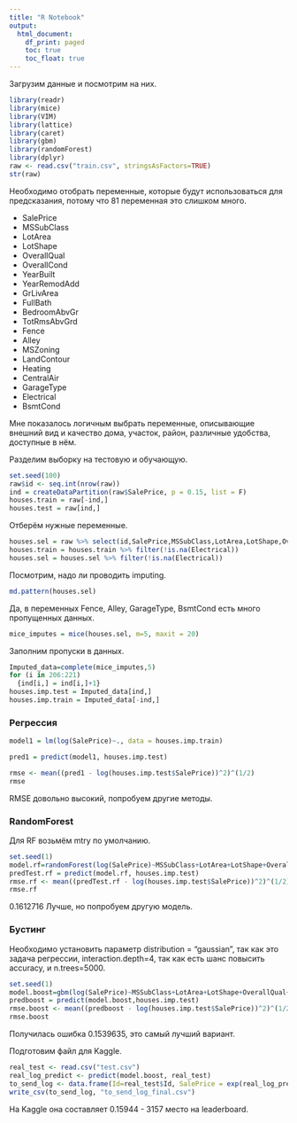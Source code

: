 ---
title: "R Notebook"
output:
  html_document:
    df_print: paged
    toc: true
    toc_float: true
---

Загрузим данные и посмотрим на них.
```{r, warning = FALSE, message=FALSE}
library(readr)
library(mice)
library(VIM)
library(lattice)
library(caret)
library(gbm)
library(randomForest)
library(dplyr)
raw <- read.csv("train.csv", stringsAsFactors=TRUE)
str(raw)
```

Необходимо отобрать переменные, которые будут использоваться для предсказания, потому что 81 переменная это слишком много.

+ SalePrice  
+ MSSubClass  
+ LotArea  
+ LotShape  
+ OverallQual  
+ OverallCond  
+ YearBuilt  
+ YearRemodAdd  
+ GrLivArea  
+ FullBath  
+ BedroomAbvGr  
+ TotRmsAbvGrd  
+ Fence  
+ Alley  
+ MSZoning  
+ LandContour  
+ Heating  
+ CentralAir  
+ GarageType  
+ Electrical  
+ BsmtCond


Мне показалось логичным выбрать переменные, описывающие внешний вид и качество дома, участок, район, различные удобства, доступные в нём.

Разделим выборку на тестовую и обучающую.
```{r, message=FALSE, warning = FALSE}
set.seed(100)
raw$id <- seq.int(nrow(raw))
ind = createDataPartition(raw$SalePrice, p = 0.15, list = F)
houses.train = raw[-ind,]
houses.test = raw[ind,]
```

Отберём нужные переменные.
```{r, message=FALSE, warning = FALSE}
houses.sel = raw %>% select(id,SalePrice,MSSubClass,LotArea,LotShape,OverallQual,OverallCond,YearBuilt,YearRemodAdd,GrLivArea,FullBath,BedroomAbvGr,TotRmsAbvGrd,Fence,Alley,MSZoning,LandContour,Heating,CentralAir,GarageType,Electrical,BsmtCond)
houses.train = houses.train %>% filter(!is.na(Electrical))
houses.sel = houses.sel %>% filter(!is.na(Electrical))
```

Посмотрим, надо ли проводить imputing.
```{r, warning = FALSE}
md.pattern(houses.sel)
```


Да, в переменных Fence, Alley, GarageType, BsmtCond есть много пропущенных данных.

```{r, message=FALSE, warning = FALSE, results = "hide"}
mice_imputes = mice(houses.sel, m=5, maxit = 20)
```

Заполним пропуски в данных.
```{r, message=FALSE, warning = FALSE}
Imputed_data=complete(mice_imputes,5)
for (i in 206:221)
  {ind[i,] = ind[i,]+1}
houses.imp.test = Imputed_data[ind,]
houses.imp.train = Imputed_data[-ind,]
```

### Регрессия
```{r, warning = FALSE}
model1 = lm(log(SalePrice)~., data = houses.imp.train)

pred1 = predict(model1, houses.imp.test)

rmse <- mean((pred1 - log(houses.imp.test$SalePrice))^2)^(1/2)
rmse
```
RMSE довольно высокий, попробуем другие методы.

### RandomForest

Для RF возьмём mtry по умолчанию.

```{r, message=FALSE, warning = FALSE}
set.seed(1)
model.rf=randomForest(log(SalePrice)~MSSubClass+LotArea+LotShape+OverallQual+OverallCond+YearBuilt+YearRemodAdd+GrLivArea+FullBath+BedroomAbvGr+TotRmsAbvGrd+Fence+Alley+MSZoning+LandContour+Heating+CentralAir+BsmtCond,data=houses.imp.train, mtry=5, importance = T)
predTest.rf = predict(model.rf, houses.imp.test)
rmse.rf <- mean((predTest.rf - log(houses.imp.test$SalePrice))^2)^(1/2)
rmse.rf
```

0.1612716
Лучше, но попробуем другую модель.

### Бустинг
Необходимо установить параметр distribution = "gaussian", так как это задача регрессии, interaction.depth=4, так как есть шанс повысить accuracy, и n.trees=5000.

```{r,warning = FALSE}
set.seed(1)
model.boost=gbm(log(SalePrice)~MSSubClass+LotArea+LotShape+OverallQual+OverallCond+YearBuilt+YearRemodAdd+GrLivArea+FullBath+BedroomAbvGr+TotRmsAbvGrd+Fence+Alley+MSZoning+LandContour+Heating+CentralAir+GarageType+Electrical+BsmtCond, data=houses.imp.train, distribution="gaussian", n.trees=5000, interaction.depth=4)
predboost = predict(model.boost,houses.imp.test)
rmse.boost <- mean((predboost - log(houses.imp.test$SalePrice))^2)^(1/2)
rmse.boost
```

Получилась ошибка 0.1539635, это самый лучший вариант.

Подготовим файл для Kaggle.
```{r, warning = FALSE}
real_test <- read.csv("test.csv")
real_log_predict <- predict(model.boost, real_test)
to_send_log <- data.frame(Id=real_test$Id, SalePrice = exp(real_log_predict))
write_csv(to_send_log, "to_send_log_final.csv")
```


На Kaggle она составляет 0.15944 - 3157 место на leaderboard.